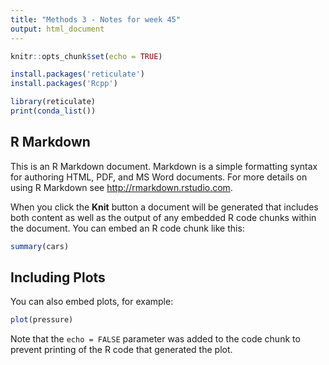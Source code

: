 ```yaml
---
title: "Methods 3 - Notes for week 45"
output: html_document
---
```


```r
knitr::opts_chunk$set(echo = TRUE)

install.packages('reticulate')
install.packages('Rcpp')

library(reticulate)
print(conda_list())
```

## R Markdown

This is an R Markdown document. Markdown is a simple formatting syntax for authoring HTML, PDF, and MS Word documents. For more details on using R Markdown see <http://rmarkdown.rstudio.com>.

When you click the **Knit** button a document will be generated that includes both content as well as the output of any embedded R code chunks within the document. You can embed an R code chunk like this:

```r
summary(cars)
```

## Including Plots

You can also embed plots, for example:

```r
plot(pressure)
```

Note that the `echo = FALSE` parameter was added to the code chunk to prevent printing of the R code that generated the plot.

